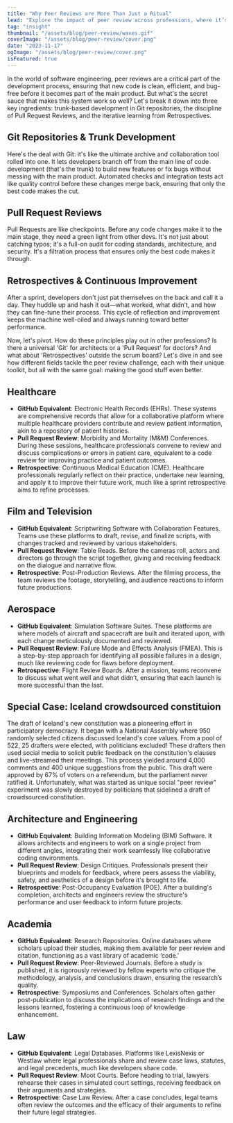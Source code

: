 ```yaml
---
title: "Why Peer Reviews are More Than Just a Ritual"
lead: "Explore the impact of peer review across professions, where it’s a vital tool for quality and progress."
tag: "insight"
thumbnail: "/assets/blog/peer-review/waves.gif"
coverImage: "/assets/blog/peer-review/cover.png"
date: "2023-11-17"
ogImage: "/assets/blog/peer-review/cover.png"
isFeatured: true
---
```


In the world of software engineering, peer reviews are a critical part of the development process, ensuring that new code is clean, efficient, and bug-free before it becomes part of the main product. But what's the secret sauce that makes this system work so well? Let's break it down into three key ingredients: trunk-based development in Git repositories, the discipline of Pull Request Reviews, and the iterative learning from Retrospectives.

## Git Repositories & Trunk Development

Here's the deal with Git: it's like the ultimate archive and collaboration tool rolled into one. It lets developers branch off from the main line of code development (that's the trunk) to build new features or fix bugs without messing with the main product. Automated checks and integration tests act like quality control before these changes merge back, ensuring that only the best code makes the cut.

## Pull Request Reviews

Pull Requests are like checkpoints. Before any code changes make it to the main stage, they need a green light from other devs. It's not just about catching typos; it's a full-on audit for coding standards, architecture, and security. It's a filtration process that ensures only the best code makes it through.

## Retrospectives & Continuous Improvement

After a sprint, developers don't just pat themselves on the back and call it a day. They huddle up and hash it out—what worked, what didn’t, and how they can fine-tune their process. This cycle of reflection and improvement keeps the machine well-oiled and always running toward better performance.

Now, let's pivot. How do these principles play out in other professions? Is there a universal 'Git' for architects or a 'Pull Request' for doctors? And what about 'Retrospectives' outside the scrum board? Let's dive in and see how different fields tackle the peer review challenge, each with their unique toolkit, but all with the same goal: making the good stuff even better.

## Healthcare

- **GitHub Equivalent**: Electronic Health Records (EHRs). These systems are comprehensive records that allow for a collaborative platform where multiple healthcare providers contribute and review patient information, akin to a repository of patient histories.
- **Pull Request Review**: Morbidity and Mortality (M&M) Conferences. During these sessions, healthcare professionals convene to review and discuss complications or errors in patient care, equivalent to a code review for improving practice and patient outcomes.
- **Retrospective**: Continuous Medical Education (CME). Healthcare professionals regularly reflect on their practice, undertake new learning, and apply it to improve their future work, much like a sprint retrospective aims to refine processes.

## Film and Television

- **GitHub Equivalent**: Scriptwriting Software with Collaboration Features. Teams use these platforms to draft, revise, and finalize scripts, with changes tracked and reviewed by various stakeholders.
- **Pull Request Review**: Table Reads. Before the cameras roll, actors and directors go through the script together, giving and receiving feedback on the dialogue and narrative flow.
- **Retrospective**: Post-Production Reviews. After the filming process, the team reviews the footage, storytelling, and audience reactions to inform future productions.

## Aerospace

- **GitHub Equivalent**: Simulation Software Suites. These platforms are where models of aircraft and spacecraft are built and iterated upon, with each change meticulously documented and reviewed.
- **Pull Request Review**: Failure Mode and Effects Analysis (FMEA). This is a step-by-step approach for identifying all possible failures in a design, much like reviewing code for flaws before deployment.
- **Retrospective**: Flight Review Boards. After a mission, teams reconvene to discuss what went well and what didn’t, ensuring that each launch is more successful than the last.

## Special Case: Iceland crowdsourced constituion

The draft of Iceland's new constitution was a pioneering effort in participatory democracy. It began with a National Assembly where 950 randomly selected citizens discussed Iceland's core values. From a pool of 522, 25 drafters were elected, with politicians excluded!
These drafters then used social media to solicit public feedback on the constitution's clauses and live-streamed their meetings. This process yielded around 4,000 comments and 400 unique suggestions from the public.
This draft were approved by 67% of voters on a referendum, but the parliament never ratified it. Unfortunately, what was started as unique social "peer review" experiment was slowly destroyed by politicians that sidelined a draft of crowdsourced constitution.

## Architecture and Engineering

- **GitHub Equivalent**: Building Information Modeling (BIM) Software. It allows architects and engineers to work on a single project from different angles, integrating their work seamlessly like collaborative coding environments.
- **Pull Request Review**: Design Critiques. Professionals present their blueprints and models for feedback, where peers assess the viability, safety, and aesthetics of a design before it's brought to life.
- **Retrospective**: Post-Occupancy Evaluation (POE). After a building's completion, architects and engineers review the structure's performance and user feedback to inform future projects.

## Academia

- **GitHub Equivalent**: Research Repositories. Online databases where scholars upload their studies, making them available for peer review and citation, functioning as a vast library of academic ‘code.’
- **Pull Request Review**: Peer-Reviewed Journals. Before a study is published, it is rigorously reviewed by fellow experts who critique the methodology, analysis, and conclusions drawn, ensuring the research’s quality.
- **Retrospective**: Symposiums and Conferences. Scholars often gather post-publication to discuss the implications of research findings and the lessons learned, fostering a continuous loop of knowledge enhancement.

## Law

- **GitHub Equivalent**: Legal Databases. Platforms like LexisNexis or Westlaw where legal professionals share and review case laws, statutes, and legal precedents, much like developers share code.
- **Pull Request Review**: Moot Courts. Before heading to trial, lawyers rehearse their cases in simulated court settings, receiving feedback on their arguments and strategies.
- **Retrospective**: Case Law Review. After a case concludes, legal teams often review the outcomes and the efficacy of their arguments to refine their future legal strategies.
